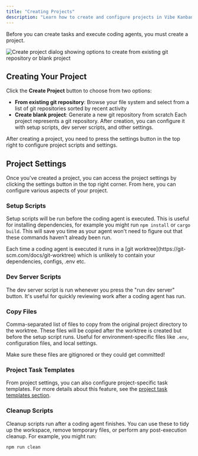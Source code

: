 ```yaml
---
title: "Creating Projects"
description: "Learn how to create and configure projects in Vibe Kanban"
---
```


Before you can create tasks and execute coding agents, you must create a project.

<Frame>
<img src="/images/vk-create-project.png" alt="Create project dialog showing options to create from existing git repository or blank project" />
</Frame>

## Creating Your Project
Click the **Create Project** button to choose from two options:
- **From existing git repository**: Browse your file system and select from a list of git repositories sorted by recent activity
- **Create blank project**: Generate a new git repository from scratch
Each project represents a git repository. After creation, you can configure it with setup scripts, dev server scripts, and other settings.


<Note>
After creating a project, you need to press the settings button in the top right to configure project scripts and settings.
</Note>

## Project Settings

Once you've created a project, you can access the project settings by clicking the settings button in the top right corner. From here, you can configure various aspects of your project.

### Setup Scripts

Setup scripts will be run before the coding agent is executed. This is useful for installing dependencies, for example you might run `npm install` or `cargo build`. This will save you time as your agent won't need to figure out that these commands haven't already been run.

<Note>
Each time a coding agent is executed it runs in a [git worktree](https://git-scm.com/docs/git-worktree) which is unlikely to contain your dependencies, configs, .env etc.
</Note>

### Dev Server Scripts

The dev server script is run whenever you press the "run dev server" button. It's useful for quickly reviewing work after a coding agent has run.

### Copy Files

Comma-separated list of files to copy from the original project directory to the worktree. These files will be copied after the worktree is created but before the setup script runs. Useful for environment-specific files like `.env`, configuration files, and local settings.

<Warning>
Make sure these files are gitignored or they could get committed!
</Warning>

### Project Task Templates

From project settings, you can also configure project-specific task templates. For more details about this feature, see the [project task templates section](/user-guide/creating-task-templates#project-task-templates).

### Cleanup Scripts

Cleanup scripts run after a coding agent finishes. You can use these to tidy up the workspace, remove temporary files, or perform any post-execution cleanup. For example, you might run:

```bash
npm run clean
```
